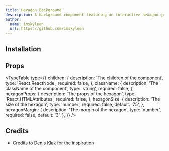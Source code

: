 ```yaml
---
title: Hexagon Background
description: A background component featuring an interactive hexagon grid.
author:
  name: imskyleen
  url: https://github.com/imskyleen
---
```


<ComponentPreview name="hexagon-background-demo" />

## Installation

<ComponentInstallation name="hexagon-background" />

## Props

<TypeTable
  type={{
    children: {
      description: 'The children of the component',
      type: 'React.ReactNode',
      required: false,
    },
    className: {
      description: 'The className of the component',
      type: 'string',
      required: false,
    },
    hexagonProps: {
      description: 'The props of the hexagon',
      type: 'React.HTMLAttributes<HTMLDivElement>',
      required: false,
    },
    hexagonSize: {
      description: 'The size of the hexagon',
      type: 'number',
      required: false,
      default: '75',
    },
    hexagonMargin: {
      description: 'The margin of the hexagon',
      type: 'number',
      required: false,
      default: '3',
    },
  }}
/>

## Credits

- Credits to [Denis Klak](https://codepen.io/d3nis031/pen/QWyeNYx) for the inspiration
